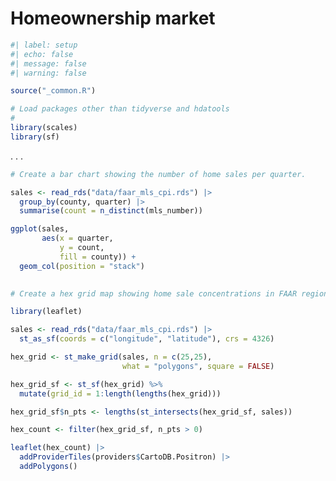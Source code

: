 # Homeownership market {#sec-market-homeown}

```r
#| label: setup
#| echo: false
#| message: false
#| warning: false

source("_common.R")

# Load packages other than tidyverse and hdatools
# 
library(scales)
library(sf)

```

. . .

```r

# Create a bar chart showing the number of home sales per quarter.

sales <- read_rds("data/faar_mls_cpi.rds") |> 
  group_by(county, quarter) |> 
  summarise(count = n_distinct(mls_number))

ggplot(sales,
       aes(x = quarter,
           y = count,
           fill = county)) +
  geom_col(position = "stack")
  

```
```r

# Create a hex grid map showing home sale concentrations in FAAR region.

library(leaflet)

sales <- read_rds("data/faar_mls_cpi.rds") |> 
  st_as_sf(coords = c("longitude", "latitude"), crs = 4326)

hex_grid <- st_make_grid(sales, n = c(25,25),
                         what = "polygons", square = FALSE)

hex_grid_sf <- st_sf(hex_grid) %>% 
  mutate(grid_id = 1:length(lengths(hex_grid)))

hex_grid_sf$n_pts <- lengths(st_intersects(hex_grid_sf, sales))

hex_count <- filter(hex_grid_sf, n_pts > 0)

leaflet(hex_count) |> 
  addProviderTiles(providers$CartoDB.Positron) |> 
  addPolygons()
  



```



